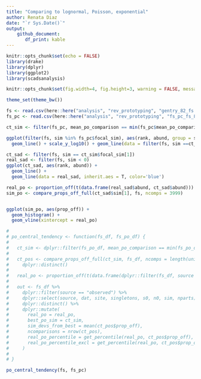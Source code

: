 ```yaml
---
title: "Comparing to lognormal, Poisson, exponential"
author: Renata Diaz
date: "`r Sys.Date()`"
output: 
    github_document:
       df_print: kable
---
```


```r
knitr::opts_chunk$set(echo = FALSE)
library(drake)
library(dplyr)
library(ggplot2)
library(scadsanalysis)

knitr::opts_chunk$set(fig.width=4, fig.height=3, warning = FALSE, message = FALSE) 

theme_set(theme_bw())

```


```r

fs <- read.csv(here::here("analysis", "rev_prototyping", "gentry_82_fs.csv"))
fs_pc <- read.csv(here::here("analysis", "rev_prototyping", "fs_pc_fs_82.csv"))

ct_sim <- filter(fs_pc, mean_po_comparison == min(fs_pc$mean_po_comparison))

ggplot(filter(fs, sim %in% fs_pc$focal_sim), aes(rank, abund, group = sim)) +
  geom_line() + scale_y_log10() + geom_line(data = filter(fs, sim ==ct_sim$focal_sim[1]), color = "red")

ct_sad <- filter(fs, sim == ct_sim$focal_sim[1])
real_sad <- filter(fs, sim < 0)
ggplot(ct_sad, aes(rank, abund)) +
  geom_line() +
  geom_line(data = real_sad, inherit.aes = T, color='blue')

real_po <- proportion_off(t(data.frame(real_sad$abund, ct_sad$abund)))
sim_po <- compare_props_off_full(ct_sad$sim[1], fs, ncomps = 3999)


ggplot(sim_po, aes(prop_off)) +
  geom_histogram() +
  geom_vline(xintercept = real_po)
```

```r
# 
# po_central_tendency <- function(fs_df, fs_po_df) {
#   
#   ct_sim <- dplyr::filter(fs_po_df, mean_po_comparison == min(fs_po_df$mean_po_comparison))$focal_sim[1]
#   
#   ct_pos <- compare_props_off_full(ct_sim, fs_df, ncomps = length(unique(fs_df$sim)) - 2) %>%
#     dplyr::distinct()
#   
#   real_po <- proportion_off(t(data.frame(dplyr::filter(fs_df, source == "observed")$abund, dplyr::filter(fs_df, sim == ct_sim)$abund)))
# 
#   out <- fs_df %>%
#     dplyr::filter(source == "observed") %>%
#     dplyr::select(source, dat, site, singletons, s0, n0, sim, nparts) %>%
#     dplyr::distinct() %>%
#     dplyr::mutate(
#       real_po = real_po,
#       best_po_sim = ct_sim,
#       sim_devs_from_best = mean(ct_pos$prop_off),
#       ncomparisons = nrow(ct_pos),
#       real_po_percentile = get_percentile(real_po, ct_pos$prop_off),
#       real_po_percentile_excl = get_percentile(real_po, ct_pos$prop_off, incl = F)
#     )
# 
# }

po_central_tendency(fs, fs_pc)

```
